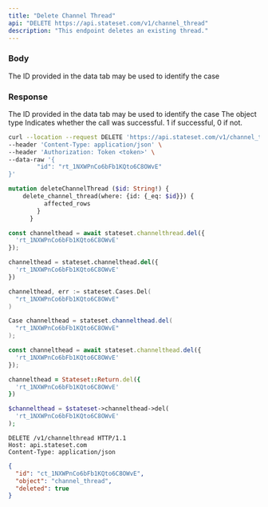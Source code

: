 ```yaml
---
title: "Delete Channel Thread"
api: "DELETE https://api.stateset.com/v1/channel_thread"
description: "This endpoint deletes an existing thread."
---
```


### Body

<ParamField body="case_id" type="string">
  The ID provided in the data tab may be used to identify the case
</ParamField>

### Response

<ResponseField name="id" type="string">
  The ID provided in the data tab may be used to identify the case
</ResponseField>

<ResponseField name="object" type="string">
  The object type
</ResponseField>

<ResponseField name="success" type="number">
  Indicates whether the call was successful. 1 if successful, 0 if not.
</ResponseField>

<RequestExample>

```bash cURL
curl --location --request DELETE 'https://api.stateset.com/v1/channel_thread' \
--header 'Content-Type: application/json' \
--header 'Authorization: Token <token>' \
--data-raw '{
		"id": "rt_1NXWPnCo6bFb1KQto6C8OWvE"
}'
```

```graphQL GraphQL
mutation deleteChannelThread ($id: String!) {
    delete_channel_thread(where: {id: {_eq: $id}}) {
          affected_rows
        }
      }
```

```js Node.js
const channelthead = await stateset.channelthread.del({
  'rt_1NXWPnCo6bFb1KQto6C8OWvE'
});
```

```py Python
channelthead = stateset.channelthead.del({
  'rt_1NXWPnCo6bFb1KQto6C8OWvE'
})
```

```go Go
channelthead, err := stateset.Cases.Del(
  "rt_1NXWPnCo6bFb1KQto6C8OWvE"
)
```

```java Java
Case channelthead = stateset.channelthead.del(
  "rt_1NXWPnCo6bFb1KQto6C8OWvE"
);
```

```js Javascript
const channelthead = await stateset.channelthead.del({
  'rt_1NXWPnCo6bFb1KQto6C8OWvE'
});
```

```ruby Ruby
channelthead = Stateset::Return.del({
  'rt_1NXWPnCo6bFb1KQto6C8OWvE'
})
```

```php PHP
$channelthead = $stateset->channelthead->del(
  'rt_1NXWPnCo6bFb1KQto6C8OWvE'
);
```

```http HTTP
DELETE /v1/channelthread HTTP/1.1
Host: api.stateset.com 
Content-Type: application/json
```

</RequestExample>

<ResponseExample>

```json Response
{
  "id": "ct_1NXWPnCo6bFb1KQto6C8OWvE",
  "object": "channel_thread",
  "deleted": true
}

```

</ResponseExample>
